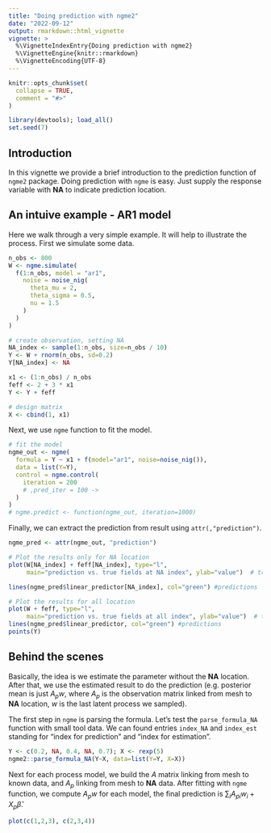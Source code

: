 ```yaml
---
title: "Doing prediction with ngme2"
date: "2022-09-12"
output: rmarkdown::html_vignette
vignette: >
  %\VignetteIndexEntry{Doing prediction with ngme2}
  %\VignetteEngine{knitr::rmarkdown}
  %\VignetteEncoding{UTF-8}
---
```


```r
knitr::opts_chunk$set(
  collapse = TRUE,
  comment = "#>"
)

library(devtools); load_all()
set.seed(7)
```

## Introduction

In this vignette we provide a brief introduction to the prediction function of `ngme2` package.
Doing prediction with `ngme` is easy. Just supply the response variable with **NA**
to indicate prediction location.

## An intuive example - AR1 model

Here we walk through a very simple example. It will help to illustrate the process.
First we simulate some data.

```r
n_obs <- 800
W <- ngme.simulate(
  f(1:n_obs, model = "ar1",
    noise = noise_nig(
      theta_mu = 2,
      theta_sigma = 0.5,
      nu = 1.5
    )
  )
)

# create observation, setting NA
NA_index <- sample(1:n_obs, size=n_obs / 10)
Y <- W + rnorm(n_obs, sd=0.2)
Y[NA_index] <- NA

x1 <- (1:n_obs) / n_obs
feff <- 2 + 3 * x1
Y <- Y + feff

# design matrix
X <- cbind(1, x1)
```

Next, we use `ngme` function to fit the model.

```r
# fit the model
ngme_out <- ngme(
  formula = Y ~ x1 + f(model="ar1", noise=noise_nig()),
  data = list(Y=Y),
  control = ngme.control(
    iteration = 200
    # ,pred_iter = 100 ->
  )
)
# ngme.predict <- function(ngme_out, iteration=1000)
```

Finally, we can extract the prediction from result using `attr(,"prediction")`.

```r
ngme_pred <- attr(ngme_out, "prediction")
```


```r
# Plot the results only for NA location
plot(W[NA_index] + feff[NA_index], type="l",
     main="prediction vs. true fields at NA index", ylab="value")  # true fields

lines(ngme_pred$linear_predictor[NA_index], col="green") #predictions

# Plot the results for all location
plot(W + feff, type="l",
     main="prediction vs. true fields at all index", ylab="value")  # true fields
lines(ngme_pred$linear_predictor, col="green") #predictions
points(Y)
```

## Behind the scenes

Basically, the idea is we estimate the parameter without the **NA** location.
After that, we use the estimated result to do the prediction
(e.g. posterior mean is just $A_p w$,
where $A_p$ is the observation matrix linked from mesh to **NA** location,
$w$ is the last latent process we sampled).

The first step in `ngme` is parsing the formula.
Let's test the `parse_formula_NA` function with small tool data.
We can found entries `index_NA` and `index_est` standing for
"index for prediction" and "index for estimation".

```r
Y <- c(0.2, NA, 0.4, NA, 0.7); X <- rexp(5)
ngme2::parse_formula_NA(Y~X, data=list(Y=Y, X=X))
```

Next for each process model, we build the $A$ matrix linking from mesh to known data,
and $A_p$ linking from mesh to **NA** data. After fitting with `ngme` function,
we compute $A_p w$ for each model, the final prediction is
$\sum_{i} A_{pi} w_i + X_p \hat\beta$.


```r
plot(c(1,2,3), c(2,3,4))
```




